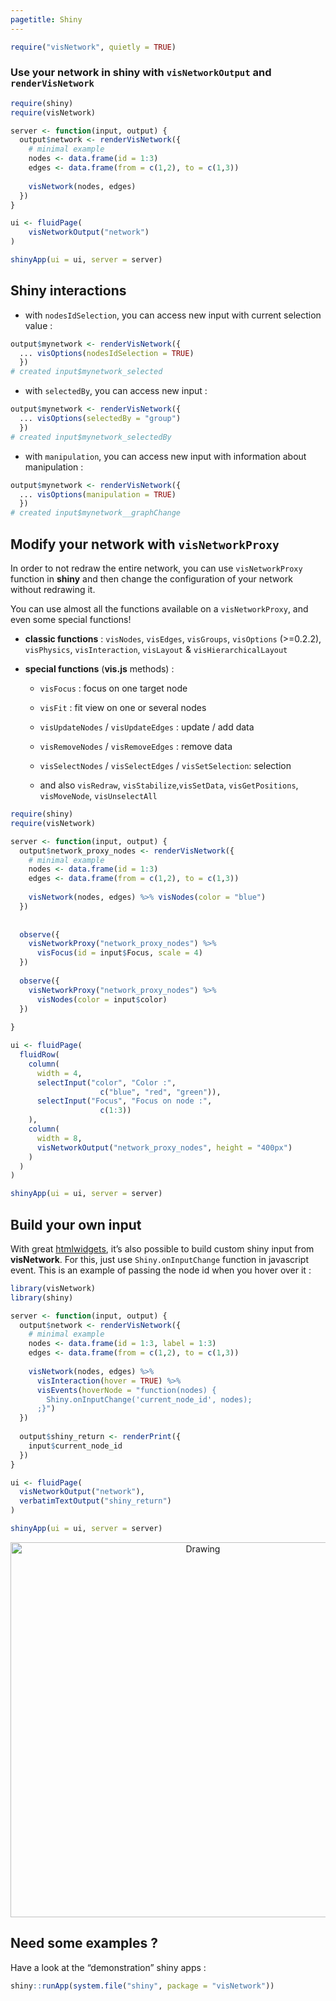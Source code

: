 ```yaml
---
pagetitle: Shiny
---
```


```r
require("visNetwork", quietly = TRUE)
```

### Use your network in shiny with ````visNetworkOutput```` and ````renderVisNetwork````

```r
require(shiny)
require(visNetwork)

server <- function(input, output) {
  output$network <- renderVisNetwork({
    # minimal example
    nodes <- data.frame(id = 1:3)
    edges <- data.frame(from = c(1,2), to = c(1,3))
    
    visNetwork(nodes, edges)
  })
}

ui <- fluidPage(
    visNetworkOutput("network")
)

shinyApp(ui = ui, server = server)
```

## Shiny interactions

* with ````nodesIdSelection````, you can access new input with current selection value :

```r
output$mynetwork <- renderVisNetwork({
  ... visOptions(nodesIdSelection = TRUE)
  }) 
# created input$mynetwork_selected
```

* with ````selectedBy````, you can access new input : 

```r
output$mynetwork <- renderVisNetwork({
  ... visOptions(selectedBy = "group")
  }) 
# created input$mynetwork_selectedBy
```

* with ````manipulation````, you can access new input with information about manipulation :

```r
output$mynetwork <- renderVisNetwork({
  ... visOptions(manipulation = TRUE)
  }) 
# created input$mynetwork__graphChange
```

## Modify your network with ````visNetworkProxy````

In order to not redraw the entire network, you can use ````visNetworkProxy```` function in __shiny__ and then change the configuration of your network without redrawing it.


You can use almost all the functions available on a ````visNetworkProxy````, and even some special functions!

* __classic functions__ : ````visNodes````, ````visEdges````, ````visGroups````, ````visOptions```` (>=0.2.2), ````visPhysics````, ````visInteraction````, ````visLayout```` & ````visHierarchicalLayout````

* __special functions__ (**vis.js** methods) : 

    + ````visFocus```` : focus on one target node
    
    + ````visFit```` : fit view on one or several nodes
    
    + ````visUpdateNodes```` / ````visUpdateEdges```` : update / add data
    
    + ````visRemoveNodes```` / ````visRemoveEdges```` : remove data
    
    + ````visSelectNodes```` / ````visSelectEdges```` / ````visSetSelection````: selection
    
    + and also   ````visRedraw````, ````visStabilize````,````visSetData````, ````visGetPositions````,
````visMoveNode````, ````visUnselectAll````

```r
require(shiny)
require(visNetwork)

server <- function(input, output) {
  output$network_proxy_nodes <- renderVisNetwork({
    # minimal example
    nodes <- data.frame(id = 1:3)
    edges <- data.frame(from = c(1,2), to = c(1,3))
    
    visNetwork(nodes, edges) %>% visNodes(color = "blue")
  })
  
  
  observe({
    visNetworkProxy("network_proxy_nodes") %>%
      visFocus(id = input$Focus, scale = 4)
  })
  
  observe({
    visNetworkProxy("network_proxy_nodes") %>%
      visNodes(color = input$color)
  })
  
}

ui <- fluidPage(
  fluidRow(
    column(
      width = 4,
      selectInput("color", "Color :",
                    c("blue", "red", "green")),
      selectInput("Focus", "Focus on node :",
                    c(1:3))
    ),
    column(
      width = 8,
      visNetworkOutput("network_proxy_nodes", height = "400px")
    )
  )
)

shinyApp(ui = ui, server = server)
```

## Build your own input

With great [htmlwidgets](http://www.htmlwidgets.org/), it's also possible to build custom shiny input from **visNetwork**. For this, just use ````Shiny.onInputChange```` function in javascript event. This is an example of passing the node id when you hover over it : 

```r
library(visNetwork)
library(shiny)

server <- function(input, output) {
  output$network <- renderVisNetwork({
    # minimal example
    nodes <- data.frame(id = 1:3, label = 1:3)
    edges <- data.frame(from = c(1,2), to = c(1,3))
    
    visNetwork(nodes, edges) %>%
      visInteraction(hover = TRUE) %>%
      visEvents(hoverNode = "function(nodes) {
        Shiny.onInputChange('current_node_id', nodes);
      ;}")
  })
  
  output$shiny_return <- renderPrint({
    input$current_node_id
  })
}

ui <- fluidPage(
  visNetworkOutput("network"),
  verbatimTextOutput("shiny_return")
)

shinyApp(ui = ui, server = server)
```

<div style="text-align:center" markdown="1">
<img src="images/shiny.png" alt="Drawing" style="width: 600px;"/>
</div>

## Need some examples ?

Have a look at the "demonstration" shiny apps : 

```r
shiny::runApp(system.file("shiny", package = "visNetwork"))
```